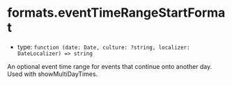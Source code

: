 
# formats.eventTimeRangeStartFormat

- type: `function (date: Date, culture: ?string, localizer: DateLocalizer) => string`

An optional event time range for events that continue onto another day. Used with <LinkTo kind="props" story="show-multi-day-times">showMultiDayTimes</LinkTo>.

<Canvas>
  <Story id="props--formats-event-time-range-start-format" />
</Canvas>
